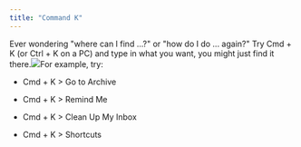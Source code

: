 ```yaml
---
title: "Command K"
---
```


Ever wondering "where can I find ...?" or "how do I do ... again?" Try Cmd + K (or Ctrl + K on a PC) and type in what you want, you might just find it there.![](/CleanShot2025-03-03at15.05.51.png)For example, try:

* Cmd + K > Go to Archive

* Cmd + K > Remind Me

* Cmd + K > Clean Up My Inbox

* Cmd + K > Shortcuts